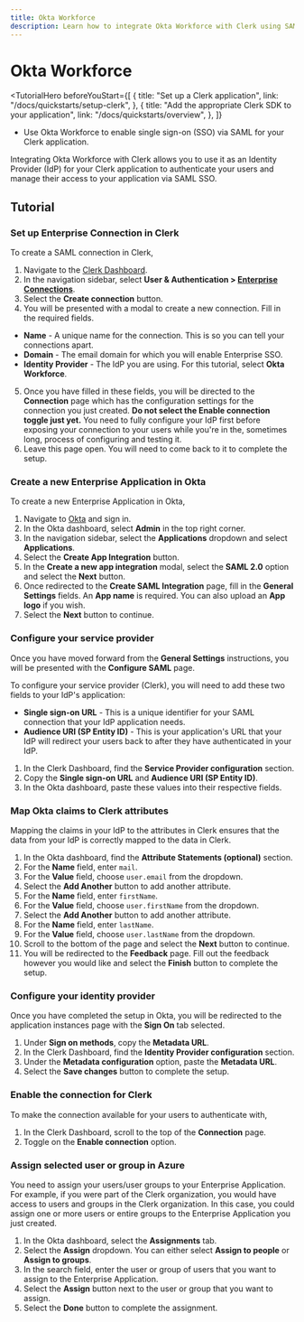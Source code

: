 ```yaml
---
title: Okta Workforce
description: Learn how to integrate Okta Workforce with Clerk using SAML SSO.
---
```


# Okta Workforce

<TutorialHero
  beforeYouStart={[
    {
      title: "Set up a Clerk application",
      link: "/docs/quickstarts/setup-clerk",
    },
    {
      title: "Add the appropriate Clerk SDK to your application",
      link: "/docs/quickstarts/overview",
    },
  ]}
>

- Use Okta Workforce to enable single sign-on (SSO) via SAML for your Clerk application.

</TutorialHero>

Integrating Okta Workforce with Clerk allows you to use it as an Identity Provider (IdP) for your Clerk application to authenticate your users and manage their access to your application via SAML SSO.

## Tutorial

<Steps>

### Set up Enterprise Connection in Clerk

To create a SAML connection in Clerk,

1. Navigate to the [Clerk Dashboard](https://dashboard.clerk.com).
2. In the navigation sidebar, select **User & Authentication > [Enterprise Connections](https://dashboard.clerk.com/last-active?path=user-authentication/enterprise-connections)**.
3. Select the **Create connection** button.
4. You will be presented with a modal to create a new connection. Fill in the required fields.
- **Name** - A unique name for the connection. This is so you can tell your connections apart.
- **Domain** - The email domain for which you will enable Enterprise SSO.
- **Identity Provider** - The IdP you are using. For this tutorial, select **Okta Workforce**.
5. Once you have filled in these fields, you will be directed to the **Connection** page which has the configuration settings for the connection you just created. **Do not select the Enable connection toggle just yet.** You need to fully configure your IdP first before exposing your connection to your users while you're in the, sometimes long, process of configuring and testing it.
6. Leave this page open. You will need to come back to it to complete the setup.

### Create a new Enterprise Application in Okta

To create a new Enterprise Application in Okta,

1. Navigate to [Okta](https://www.okta.com/) and sign in.
2. In the Okta dashboard, select **Admin** in the top right corner.
3. In the navigation sidebar,  select the **Applications** dropdown and select **Applications**.
4. Select the **Create App Integration** button.
5. In the **Create a new app integration** modal, select the **SAML 2.0** option and select the **Next** button.
6. Once redirected to the **Create SAML Integration** page, fill in the **General Settings** fields. An **App name** is required.  You can also upload an **App logo** if you wish.
7. Select the **Next** button to continue.

### Configure your service provider

Once you have moved forward from the **General Settings** instructions, you will be presented with the **Configure SAML** page.

To configure your service provider (Clerk), you will need to add these two fields to your IdP's application:

- **Single sign-on URL** - This is a unique identifier for your SAML connection that your IdP application needs.
- **Audience URI (SP Entity ID)** - This is your application's URL that your IdP will redirect your users back to after they have authenticated in your IdP.

1. In the Clerk Dashboard, find the **Service Provider configuration** section.
2. Copy the **Single sign-on URL** and **Audience URI (SP Entity ID)**.
3. In the Okta dashboard, paste these values into their respective fields.

### Map Okta claims to Clerk attributes

Mapping the claims in your IdP to the attributes in Clerk ensures that the data from your IdP is correctly mapped to the data in Clerk.

1. In the Okta dashboard, find the **Attribute Statements (optional)** section.
2. For the **Name** field, enter `mail`.
3. For the **Value** field, choose `user.email` from the dropdown.
4. Select the **Add Another** button to add another attribute.
5. For the **Name** field, enter `firstName`.
6. For the **Value** field, choose `user.firstName` from the dropdown.
7. Select the **Add Another** button to add another attribute.
8. For the **Name** field, enter `lastName`.
9. For the **Value** field, choose `user.lastName` from the dropdown.
10. Scroll to the bottom of the page and select the **Next** button to continue.
11. You will be redirected to the **Feedback** page. Fill out the feedback however you would like and select the **Finish** button to complete the setup.

### Configure your identity provider

Once you have completed the setup in Okta, you will be redirected to the application instances page with the **Sign On** tab selected.

1. Under **Sign on methods**, copy the **Metadata URL**.
2. In the Clerk Dashboard, find the **Identity Provider configuration** section.
3. Under the **Metadata configuration** option, paste the **Metadata URL**.
4. Select the **Save changes** button to complete the setup.

### Enable the connection for Clerk

To make the connection available for your users to authenticate with,

1. In the Clerk Dashboard, scroll to the top of the **Connection** page.
2. Toggle on the **Enable connection** option.

### Assign selected user or group in Azure

You need to assign your users/user groups to your Enterprise Application. For example, if you were part of the Clerk organization, you would have access to users and groups in the Clerk organization. In this case, you could assign one or more users or entire groups to the Enterprise Application you just created.

1. In the Okta dashboard, select the **Assignments** tab.
2. Select the **Assign** dropdown. You can either select **Assign to people** or **Assign to groups**.
3. In the search field, enter the user or group of users that you want to assign to the Enterprise Application.
4. Select the **Assign** button next to the user or group that you want to assign.
5. Select the **Done** button to complete the assignment.

</Steps>

